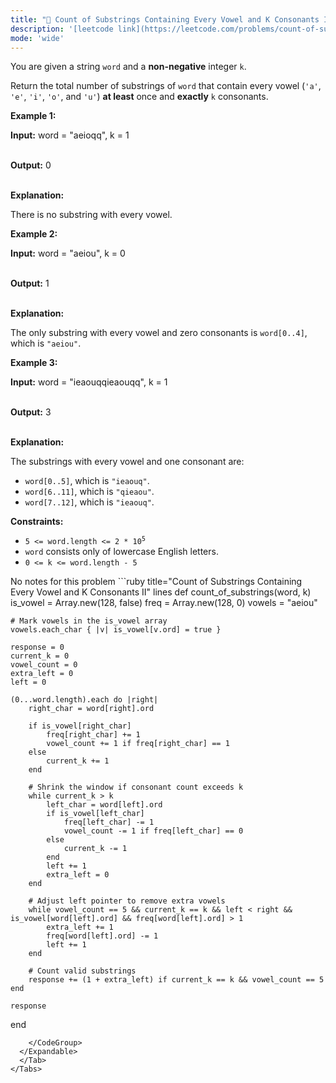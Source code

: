```yaml
---
title: "🧀 Count of Substrings Containing Every Vowel and K Consonants II"
description: '[leetcode link](https://leetcode.com/problems/count-of-substrings-containing-every-vowel-and-k-consonants-ii/description/)'
mode: 'wide'
---
```

<Tabs>
  <Tab title="Question" icon="circle-question" iconType="regular">
    <Card>
      <p>You are given a string <code>word</code> and a <strong>non-negative</strong> integer <code>k</code>.</p>  <p>Return the total number of <span data-keyword="substring-nonempty">substrings</span> of <code>word</code> that contain every vowel (<code>&#39;a&#39;</code>, <code>&#39;e&#39;</code>, <code>&#39;i&#39;</code>, <code>&#39;o&#39;</code>, and <code>&#39;u&#39;</code>) <strong>at least</strong> once and <strong>exactly</strong> <code>k</code> consonants.</p>   <p><strong class="example">Example 1:</strong></p>  <div class="example-block"> <p><strong>Input:</strong> <span class="example-io">word = &quot;aeioqq&quot;, k = 1</span></p>  <p><br/> <strong>Output:</strong> <span class="example-io">0</span></p>  <p><br/> <strong>Explanation:</strong></p>  <p>There is no substring with every vowel.</p> </div>  <p><strong class="example">Example 2:</strong></p>  <div class="example-block"> <p><strong>Input:</strong> <span class="example-io">word = &quot;aeiou&quot;, k = 0</span></p>  <p><br/> <strong>Output:</strong> <span class="example-io">1</span></p>  <p><br/> <strong>Explanation:</strong></p>  <p>The only substring with every vowel and zero consonants is <code>word[0..4]</code>, which is <code>&quot;aeiou&quot;</code>.</p> </div>  <p><strong class="example">Example 3:</strong></p>  <div class="example-block"> <p><strong>Input:</strong> <span class="example-io">word = &quot;</span>ieaouqqieaouqq<span class="example-io">&quot;, k = 1</span></p>  <p><br/> <strong>Output:</strong> 3</p>  <p><br/> <strong>Explanation:</strong></p>  <p>The substrings with every vowel and one consonant are:</p>  <ul>  <li><code>word[0..5]</code>, which is <code>&quot;ieaouq&quot;</code>.</li>  <li><code>word[6..11]</code>, which is <code>&quot;qieaou&quot;</code>.</li>  <li><code>word[7..12]</code>, which is <code>&quot;ieaouq&quot;</code>.</li> </ul> </div>   <p><strong>Constraints:</strong></p>  <ul>  <li><code>5 &lt;= word.length &lt;= 2 * 10<sup>5</sup></code></li>  <li><code>word</code> consists only of lowercase English letters.</li>  <li><code>0 &lt;= k &lt;= word.length - 5</code></li> </ul> 
    </Card>
  </Tab>
  <Tab title="Solution" icon="lightbulb" iconType="regular" >
    <Card>
      No notes for this problem
</Card>
  <Expandable title="code">
    <CodeGroup dropdown>
```ruby title="Count of Substrings Containing Every Vowel and K Consonants II" lines
def count_of_substrings(word, k)
    is_vowel = Array.new(128, false)
    freq = Array.new(128, 0)
    vowels = "aeiou"

    # Mark vowels in the is_vowel array
    vowels.each_char { |v| is_vowel[v.ord] = true }

    response = 0
    current_k = 0
    vowel_count = 0
    extra_left = 0
    left = 0

    (0...word.length).each do |right|
        right_char = word[right].ord

        if is_vowel[right_char]
            freq[right_char] += 1
            vowel_count += 1 if freq[right_char] == 1
        else
            current_k += 1
        end

        # Shrink the window if consonant count exceeds k
        while current_k > k
            left_char = word[left].ord
            if is_vowel[left_char]
                freq[left_char] -= 1
                vowel_count -= 1 if freq[left_char] == 0
            else
                current_k -= 1
            end
            left += 1
            extra_left = 0
        end

        # Adjust left pointer to remove extra vowels
        while vowel_count == 5 && current_k == k && left < right && is_vowel[word[left].ord] && freq[word[left].ord] > 1
            extra_left += 1
            freq[word[left].ord] -= 1
            left += 1
        end

        # Count valid substrings
        response += (1 + extra_left) if current_k == k && vowel_count == 5
    end

    response
end
```
    </CodeGroup>
  </Expandable>
  </Tab>
</Tabs>